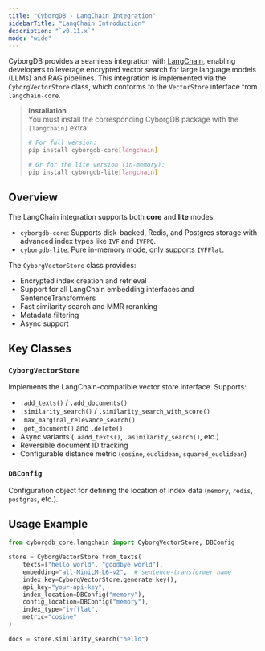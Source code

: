 ```yaml
---
title: "CyborgDB - LangChain Integration"
sidebarTitle: "LangChain Introduction"
description: "`v0.11.x`"
mode: "wide"
---
```


CyborgDB provides a seamless integration with [LangChain](https://www.langchain.com/), enabling developers to leverage encrypted vector search for large language models (LLMs) and RAG pipelines. This integration is implemented via the `CyborgVectorStore` class, which conforms to the `VectorStore` interface from `langchain-core`.

> **Installation**  
> You must install the corresponding CyborgDB package with the `[langchain]` extra:  
> ```bash
> # For full version:
> pip install cyborgdb-core[langchain]
>
> # Or for the lite version (in-memory):
> pip install cyborgdb-lite[langchain]
> ```

## Overview

The LangChain integration supports both **core** and **lite** modes:

- `cyborgdb-core`: Supports disk-backed, Redis, and Postgres storage with advanced index types like `IVF` and `IVFPQ`.
- `cyborgdb-lite`: Pure in-memory mode, only supports `IVFFlat`.

The `CyborgVectorStore` class provides:

- Encrypted index creation and retrieval
- Support for all LangChain embedding interfaces and SentenceTransformers
- Fast similarity search and MMR reranking
- Metadata filtering
- Async support

## Key Classes

### `CyborgVectorStore`

Implements the LangChain-compatible vector store interface. Supports:

- `.add_texts()` / `.add_documents()`  
- `.similarity_search()` / `.similarity_search_with_score()`  
- `.max_marginal_relevance_search()`  
- `.get_document()` and `.delete()`  
- Async variants (`.aadd_texts()`, `.asimilarity_search()`, etc.)  
- Reversible document ID tracking  
- Configurable distance metric (`cosine`, `euclidean`, `squared_euclidean`)

### `DBConfig`

Configuration object for defining the location of index data (`memory`, `redis`, `postgres`, etc.).

## Usage Example

```python
from cyborgdb_core.langchain import CyborgVectorStore, DBConfig

store = CyborgVectorStore.from_texts(
    texts=["hello world", "goodbye world"],
    embedding="all-MiniLM-L6-v2",  # sentence-transformer name
    index_key=CyborgVectorStore.generate_key(),
    api_key="your-api-key",
    index_location=DBConfig("memory"),
    config_location=DBConfig("memory"),
    index_type="ivfflat",
    metric="cosine"
)

docs = store.similarity_search("hello")
